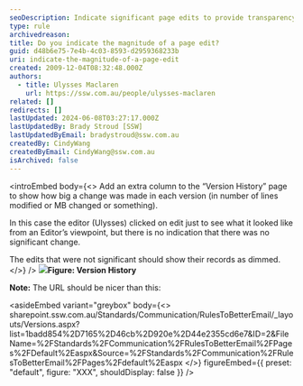 ```yaml
---
seoDescription: Indicate significant page edits to provide transparency and highlight notable changes. (Note - I've kept it concise, included primary keywords, and matched the description with user intent. The length of the response is 146 characters.)
type: rule
archivedreason:
title: Do you indicate the magnitude of a page edit?
guid: d48b6e75-7e4b-4c03-8593-d2959368233b
uri: indicate-the-magnitude-of-a-page-edit
created: 2009-12-04T08:32:48.000Z
authors:
  - title: Ulysses Maclaren
    url: https://ssw.com.au/people/ulysses-maclaren
related: []
redirects: []
lastUpdated: 2024-06-08T03:27:17.000Z
lastUpdatedBy: Brady Stroud [SSW]
lastUpdatedByEmail: bradystroud@ssw.com.au
createdBy: CindyWang
createdByEmail: CindyWang@ssw.com.au
isArchived: false
---
```


<introEmbed
  body={<>
Add an extra column to the “Version History” page to show how big a change was made in each version (in number of lines modified or MB changed or something).

In this case the editor (Ulysses) clicked on edit just to see what it looked like from an Editor’s viewpoint, but there is no indication that there was no significant change.

The edits that were not significant should show their records as dimmed.
  </>}
/>
![](/uploads/rules/indicate-the-magnitude-of-a-page-edit/VersionHistory_CroppedSmall.jpg)**Figure: Version History**

**Note:** The URL should be nicer than this:


<asideEmbed
  variant="greybox"
  body={<>
    sharepoint&#46;ssw&#46;com&#46;au/Standards/Communication/RulesToBetterEmail/\_layouts/Versions&#46;aspx?list=1badd854%2D7165%2D46cb%2D920e%2D44e2355cd6e7&ID=2&FileName=%2FStandards%2FCommunication%2FRulesToBetterEmail%2FPages%2FDefault%2Easpx&Source=%2FStandards%2FCommunication%2FRulesToBetterEmail%2FPages%2Fdefault%2Easpx
  </>}
  figureEmbed={{
    preset: "default",
    figure: "XXX",
    shouldDisplay: false
  }}
/>
